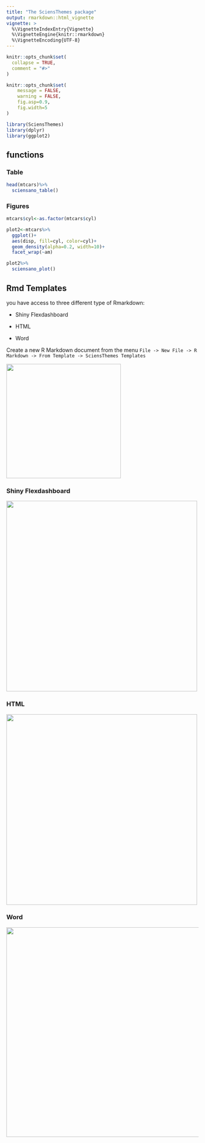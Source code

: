 ```yaml
---
title: "The SciensThemes package"
output: rmarkdown::html_vignette
vignette: >
  %\VignetteIndexEntry{Vignette}
  %\VignetteEngine{knitr::rmarkdown}
  %\VignetteEncoding{UTF-8}
---
```


```r
knitr::opts_chunk$set(
  collapse = TRUE,
  comment = "#>"
)
```

```r
knitr::opts_chunk$set(
	message = FALSE,
	warning = FALSE,
	fig.asp=0.9,
	fig.width=5
)
```

```r
library(SciensThemes)
library(dplyr)
library(ggplot2)
```

## functions

### Table

```r
head(mtcars)%>%
  sciensano_table()
```

### Figures

```r

mtcars$cyl<-as.factor(mtcars$cyl)

plot2<-mtcars%>%
  ggplot()+
  aes(disp, fill=cyl, color=cyl)+
  geom_density(alpha=0.2, width=10)+
  facet_wrap(~am)

plot2%>%
  sciensano_plot()

```

## Rmd Templates

you have access to three different type of Rmarkdown:

-   Shiny Flexdashboard

-   HTML

-   Word


Create a new R Markdown document from the menu `File -> New File -> R Markdown -> From Template -> SciensThemes Templates`

![](CreateRmd.JPG){width="300"}

### Shiny Flexdashboard

![](Dashboard.JPG){width="500"}

### HTML

![](HTML.JPG){width="500"}

### Word

![](Word.JPG){width="550"}

